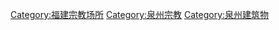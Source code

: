 [[Category:福建宗教场所|Category:福建宗教场所]]
[[Category:泉州宗教|Category:泉州宗教]]
[[Category:泉州建筑物|Category:泉州建筑物]]